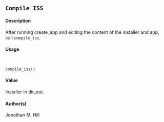 ## ``Compile ISS``

#### Description

After running create_app and editing the content of the installer and app, call ``compile_iss``.

#### Usage
<pre><code>

compile_iss()
</code></pre>

#### Value
Installer in dir_out.

#### Author(s)
Jonathan M. Hill
